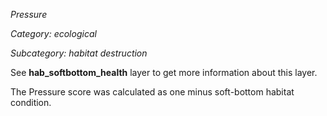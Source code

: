 *Pressure*

*Category: ecological*

*Subcategory: habitat destruction*

See **hab_softbottom_health** layer to get more information about this layer.

The Pressure score was calculated as one minus soft-bottom habitat condition.